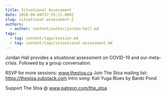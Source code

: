 ```yaml
---
title: Situational Assessment
date: 2020-04-04T17:55:11.000Z
slug: situational-assessment-2
authors:
  - author: content/author/jordan-hall.md
tags:
  - tag: content/tags/session.md
  - tag: content/tags/situational-assessment.md
---
```


Jordan Hall provides a situational assessment on COVID-19 and our meta-crisis. Followed by a group conversation.

RSVP for more sessions: www.thestoa.ca
Join The Stoa mailing list: https://thestoa.substack.com
Intro song: Kali Yuga Blues by Bardo Pond

Support The Stoa @ www.patreon.com/the_stoa

